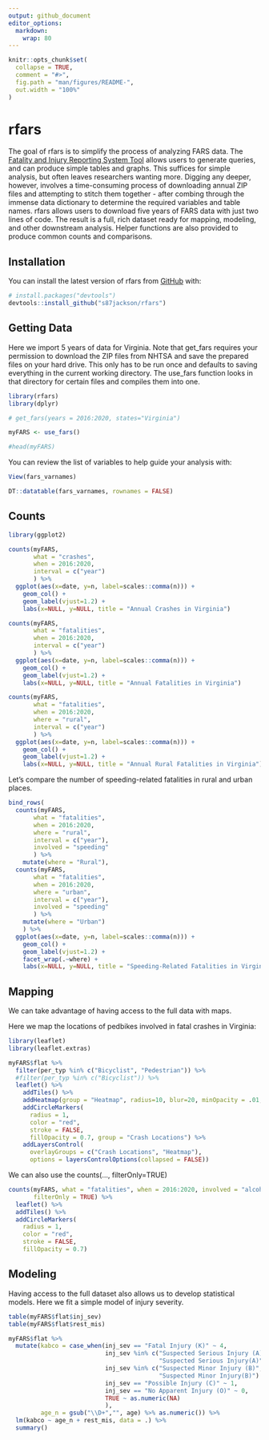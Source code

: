 ```yaml
---
output: github_document
editor_options: 
  markdown: 
    wrap: 80
---
```


<!-- README.md is generated from README.Rmd. Please edit that file -->

```r
knitr::opts_chunk$set(
  collapse = TRUE,
  comment = "#>",
  fig.path = "man/figures/README-",
  out.width = "100%"
)
```

# rfars

<!-- badges: start -->

<!-- badges: end -->

The goal of rfars is to simplify the process of analyzing FARS data. The
[Fatality and Injury Reporting System Tool](https://cdan.dot.gov/query) allows
users to generate queries, and can produce simple tables and graphs. This
suffices for simple analysis, but often leaves researchers wanting more. Digging
any deeper, however, involves a time-consuming process of downloading annual ZIP
files and attempting to stitch them together - after combing through the immense
data dictionary to determine the required variables and table names. rfars
allows users to download five years of FARS data with just two lines of code.
The result is a full, rich dataset ready for mapping, modeling, and other
downstream analysis. Helper functions are also provided to produce common counts
and comparisons.

## Installation

You can install the latest version of rfars from [GitHub](https://github.com/)
with:

``` r
# install.packages("devtools")
devtools::install_github("s87jackson/rfars")
```

## Getting Data

Here we import 5 years of data for Virginia. Note that get_fars requires
your permission to download the ZIP files from NHTSA and save the prepared files
on your hard drive. This only has to be run once and defaults to saving everything
in the current working directory. The use_fars function looks in that directory
for certain files and compiles them into one. 

```r
library(rfars)
library(dplyr)

# get_fars(years = 2016:2020, states="Virginia")

myFARS <- use_fars()

#head(myFARS)
```

You can review the list of variables to help guide your analysis with:

``` r
View(fars_varnames)
```

```r
DT::datatable(fars_varnames, rownames = FALSE)
```


## Counts

```r
library(ggplot2)

counts(myFARS,
       what = "crashes",
       when = 2016:2020,
       interval = c("year")
       ) %>%
  ggplot(aes(x=date, y=n, label=scales::comma(n))) + 
    geom_col() + 
    geom_label(vjust=1.2) +
    labs(x=NULL, y=NULL, title = "Annual Crashes in Virginia")
```

```r
counts(myFARS,
       what = "fatalities",
       when = 2016:2020,
       interval = c("year")
       ) %>%
  ggplot(aes(x=date, y=n, label=scales::comma(n))) + 
    geom_col() + 
    geom_label(vjust=1.2) +
    labs(x=NULL, y=NULL, title = "Annual Fatalities in Virginia")
```

```r
counts(myFARS,
       what = "fatalities",
       when = 2016:2020,
       where = "rural",
       interval = c("year")
       ) %>%
  ggplot(aes(x=date, y=n, label=scales::comma(n))) + 
    geom_col() + 
    geom_label(vjust=1.2) +
    labs(x=NULL, y=NULL, title = "Annual Rural Fatalities in Virginia")
```

Let's compare the number of speeding-related fatalities in rural and urban places.

```r
bind_rows(
  counts(myFARS,
       what = "fatalities",
       when = 2016:2020,
       where = "rural",
       interval = c("year"),
       involved = "speeding"
       ) %>%
    mutate(where = "Rural"),
  counts(myFARS,
       what = "fatalities",
       when = 2016:2020,
       where = "urban",
       interval = c("year"),
       involved = "speeding"
       ) %>%
    mutate(where = "Urban")
    ) %>%
  ggplot(aes(x=date, y=n, label=scales::comma(n))) + 
    geom_col() + 
    geom_label(vjust=1.2) +
    facet_wrap(.~where) +
    labs(x=NULL, y=NULL, title = "Speeding-Related Fatalities in Virginia", fill=NULL)
```

## Mapping

We can take advantage of having access to the full data with maps.

Here we map the locations of pedbikes involved in fatal crashes in Virginia:

```r
library(leaflet)
library(leaflet.extras)

myFARS$flat %>% 
  filter(per_typ %in% c("Bicyclist", "Pedestrian")) %>%
  #filter(per_typ %in% c("Bicyclist")) %>%
  leaflet() %>%
    addTiles() %>%
    addHeatmap(group = "Heatmap", radius=10, blur=20, minOpacity = .01, max = .2, cellSize = 10) %>%
    addCircleMarkers(
      radius = 1,
      color = "red",
      stroke = FALSE,
      fillOpacity = 0.7, group = "Crash Locations") %>%
    addLayersControl(
      overlayGroups = c("Crash Locations", "Heatmap"),
      options = layersControlOptions(collapsed = FALSE))
```

We can also use the counts(..., filterOnly=TRUE) 

```r
counts(myFARS, what = "fatalities", when = 2016:2020, involved = "alcohol", 
       filterOnly = TRUE) %>%
  leaflet() %>%
  addTiles() %>%
  addCircleMarkers(
    radius = 1,
    color = "red",
    stroke = FALSE,
    fillOpacity = 0.7)
```


## Modeling

Having access to the full dataset also allows us to develop statistical models.
Here we fit a simple model of injury severity.

```r
table(myFARS$flat$inj_sev)
table(myFARS$flat$rest_mis)

myFARS$flat %>%
  mutate(kabco = case_when(inj_sev == "Fatal Injury (K)" ~ 4,
                           inj_sev %in% c("Suspected Serious Injury (A)", 
                                          "Suspected Serious Injury(A)") ~ 3,
                           inj_sev %in% c("Suspected Minor Injury (B)", 
                                          "Suspected Minor Injury(B)") ~ 2,
                           inj_sev == "Possible Injury (C)" ~ 1,
                           inj_sev == "No Apparent Injury (O)" ~ 0,
                           TRUE ~ as.numeric(NA)
                           ),
         age_n = gsub("\\D+","", age) %>% as.numeric()) %>%
  lm(kabco ~ age_n + rest_mis, data = .) %>%
  summary()
```


